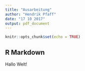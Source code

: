 ```yaml
---
title: "Ausarbeitung"
author: "Hendrik Pfaff"
date: "17 10 2017"
output: pdf_document
---
```


```r
knitr::opts_chunk$set(echo = TRUE)
```

## R Markdown
Hallo Welt!
